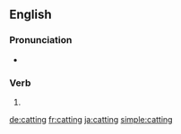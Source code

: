 ==English==

===Pronunciation===
* {{rhymes|ætɪŋ|lang=en}}

===Verb===
{{head|en}}

# {{present participle of|cat|lang=en}}

[[de:catting]]
[[fr:catting]]
[[ja:catting]]
[[simple:catting]]